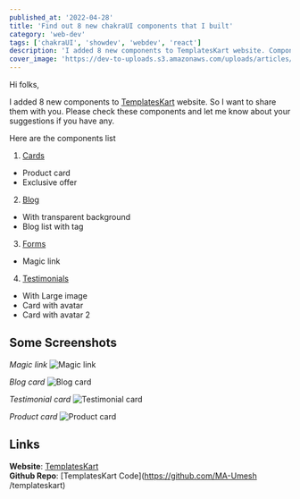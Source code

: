 ```yaml
---
published_at: '2022-04-28'
title: 'Find out 8 new chakraUI components that I built'
category: 'web-dev'
tags: ['chakraUI', 'showdev', 'webdev', 'react']
description: 'I added 8 new components to TemplatesKart website. Components categories are cards, forms, blog and testimonials.'
cover_image: 'https://dev-to-uploads.s3.amazonaws.com/uploads/articles/h0argufw367jjzvq6xmi.png'
---
```


Hi folks, <br />

I added 8 new components to [TemplatesKart](https://templateskart.com) website. So I want to share them with you. Please check these components and let me know about your suggestions if you have any. <br />

Here are the components list

1. [Cards](https://templateskart.com/components/cards)

- Product card
- Exclusive offer

2. [Blog](https://templateskart.com/components/blog)

- With transparent background
- Blog list with tag

3. [Forms](https://templateskart.com/components/forms)

- Magic link

4. [Testimonials](https://templateskart.com/components/testimonials)

- With Large image
- Card with avatar
- Card with avatar 2

## Some Screenshots

_Magic link_
![Magic link](https://dev-to-uploads.s3.amazonaws.com/uploads/articles/nxe7ofvmnt2r1s247oet.png)

_Blog card_
![Blog card](https://dev-to-uploads.s3.amazonaws.com/uploads/articles/ldsyeoa9ila2ayd38kvs.png)

_Testimonial card_
![Testimonial card](https://dev-to-uploads.s3.amazonaws.com/uploads/articles/vcm38hv614vmbpbcpulf.png)

_Product card_
![Product card](https://dev-to-uploads.s3.amazonaws.com/uploads/articles/wlqn8so08xoount1an0b.png)

## Links

**Website**: [TemplatesKart](https://templateskart.com) <br />
**Github Repo**: [TemplatesKart Code](https://github.com/MA-Umesh /templateskart)
